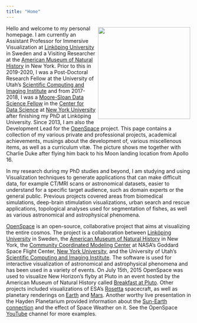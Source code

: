 ```yaml
---
title: "Home"
---
```


::: {.img-float}
![](images/profile.webp){style="float: right; margin: 5px; width: 250px"}
:::

Hello and welcome to my personal homepage. I am currently an Assistant Professor for Immersive Visualization at [Linköping University](https://liu.se) in Sweden and a Visiting Researcher at the [American Museum of Natural History](https://amnh.org) in New York. Prior to this in 2019-2020, I was a Post-Doctoral Research Fellow at the University of Utah's [Scientific Computing and Imaging Institute](https://sci.utah.edu) and from 2017-2018, I was a [Moore-Sloan Data Science Fellow](https://msdse.org) in the [Center for Data Science](https://cds.nyu.edu) at [New York University](https://www.nyu.edu) after finishing my PhD at Linköping University. Since 2013, I am also the Development Lead for the [OpenSpace](https://openspaceproject.com) project. This page contains a collection of my various private and professional projects, academical achievements, musings about the development of, various miscellenous items, as well as a curriculum vitæ. The picture shows me together with Charlie Duke after flying him back to his Moon landing location from Apollo 16.

In my research during my PhD studies and beyond, I am studying and using Visualization techniques to generate applications that can make difficult data, for example CT/MRI scans or astronomical datasets, easier to understand for a specific target audience, such as domain experts or the general public. Previous projects covered areas from biomedical simulations, deep-brain stimulation visualizations, urban search and rescue applications, topological analyses used for segmentation of fishes, as well as various astronomical and astrophysical phenomena.

[OpenSpace](https://openspaceproject.com) is an open-source, collaborative project that aims at visualizing the entire cosmos. The project is a collaboration between [Linköping University](https://liu.se) in Sweden, the [American Museum of Natural History](https://amnh.org) in New York, the [Community Coordinated Modeling Center](https://ccmc.gsfc.nasa.gov) at NASA's Goddard Space Flight Center, [New York University](https://nyu.edu), and the University of Utah's [Scientific Computing and Imaging Institute](https://sci.utah.edu). The software is used for interactive visualization of astronomical and astrophysical phenomena and has been used in a variety of events. On July 15th, 2015 OpenSpace was used to visualize New Horizon's flyby at Pluto in an event hosted by the American Museum of Natural History called [Breakfast at Pluto](https://www.youtube.com/watch?v=oEFz5JxLd8w). Other projects included visualizations of ESA's [Rosetta](https://www.youtube.com/watch?v=Ap4EgRi_ukM) spacecraft, as well as planetary renderings on [Earth](https://www.youtube.com/watch?v=3exuifro1aM) and [Mars](https://www.youtube.com/watch?v=NWZAg6qpMlE). Another worthy live presentation in the Hayden Planetarium provided information about the [Sun-Earth connection](https://www.youtube.com/watch?v=rDDjcxBP6ag) and the effect of Space Weather on it. See the OpenSpace [YouTube](https://www.youtube.com/@OpenSpaceProj) channel for more examples.


